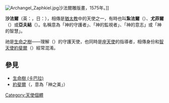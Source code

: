 [[File:Archangel_Zaphkiel.jpg|thumb]]沙法爾雕版畫，1575年。]]

'''沙法爾'''（英：{{lang|en|Zaphkiel}}，日：{{lang|ja|ザフキエル}}），相傳是[[猶太教|猶太教]]中的天使之一，有時也叫'''紮法爾'''（{{lang|en|Tzaphkiel}}）、'''尤菲爾'''（{{lang|en|Zophiel}}）或'''亞夫結'''（{{lang|en|Japhkiel}}）。名稱意為「神的守護者」、「神的監視者」、「神的意志」或「神的智慧」。

祂是[[生命樹_(卡巴拉)|生命之樹]]——理解（{{lang|en|Binah}}）的守護天使，也同時是[[座天使|座天使]]的指導者，相傳身份和[[智天使|智天使]][[約斐爾|約斐爾]]（{{lang|en|Jophiel}}）經常混淆。

== 參見 ==
*[[生命樹_(卡巴拉)|生命樹 (卡巴拉)]]
*[[約斐爾|約斐爾]]（{{lang|en|Jophiel}}，意為「神之美」）

[[Category:天使個體|Category:天使個體]]